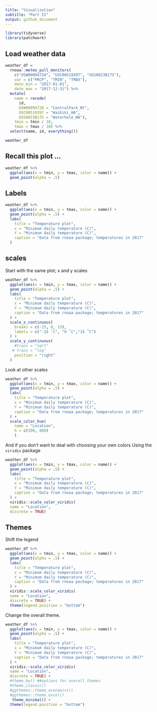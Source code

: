 ```yaml
---
title: "Visualization"
subtitle: "Part II"
output: github_document
---
```


```r
library(tidyverse)
library(patchwork)
```

## Load weather data
```r
weather_df = 
  rnoaa::meteo_pull_monitors(
    c("USW00094728", "USC00519397", "USS0023B17S"),
    var = c("PRCP", "TMIN", "TMAX"), 
    date_min = "2017-01-01",
    date_max = "2017-12-31") %>%
  mutate(
    name = recode(
      id, 
      USW00094728 = "CentralPark_NY", 
      USC00519397 = "Waikiki_HA",
      USS0023B17S = "Waterhole_WA"),
    tmin = tmin / 10,
    tmax = tmax / 10) %>%
  select(name, id, everything())

weather_df
```



## Recall this plot ... 

```r
weather_df %>% 
  ggplot(aes(x = tmin, y = tmax, color = name)) + 
  geom_point(alpha = .5)
```

## Labels

```r
weather_df %>% 
  ggplot(aes(x = tmin, y = tmax, color = name)) + 
  geom_point(alpha = .5) + 
  labs(
    title = "Temperature plot", 
    x = "Minimum daily temperature (C)",
    Y = "Minimum daily temperature (C)",
    caption = "Data from rnoaa package; temperatures in 2017"
  )
```

## scales

Start with the same plot; x and y scales
```r
weather_df %>% 
  ggplot(aes(x = tmin, y = tmax, color = name)) + 
  geom_point(alpha = .5) + 
  labs(
    title = "Temperature plot", 
    x = "Minimum daily temperature (C)",
    Y = "Minimum daily temperature (C)",
    caption = "Data from rnoaa package; temperatures in 2017"
  ) + 
  scale_x_continuous(
    breaks = c(-15, 0, 15), 
    labels = c("-15 ˚C", "O ˚C","15 ˚C")
  ) + 
  scale_y_continuous(
    #trans = "sqrt"
   # trans = "log"
    position = "right"
  )

```

Look at other scales
```r
weather_df %>% 
  ggplot(aes(x = tmin, y = tmax, color = name)) + 
  geom_point(alpha = .5) + 
  labs(
    title = "Temperature plot", 
    x = "Minimum daily temperature (C)",
    Y = "Minimum daily temperature (C)",
    caption = "Data from rnoaa package; temperatures in 2017"
  ) +
  scale_color_hue(
    name = "Location",
    h = c(100, 800)
    )
```


And if you don't want to deal with choosing your own colors
Using the `viridis` package
```r
weather_df %>% 
  ggplot(aes(x = tmin, y = tmax, color = name)) + 
  geom_point(alpha = .5) + 
  labs(
    title = "Temperature plot", 
    x = "Minimum daily temperature (C)",
    Y = "Minimum daily temperature (C)",
    caption = "Data from rnoaa package; temperatures in 2017"
  ) + 
  viridis::scale_color_viridis(
  name = "Location", 
  discrete = TRUE)
```


## Themes 
Shift the legend
```r
weather_df %>% 
  ggplot(aes(x = tmin, y = tmax, color = name)) + 
  geom_point(alpha = .5) + 
  labs(
    title = "Temperature plot", 
    x = "Minimum daily temperature (C)",
    Y = "Minimum daily temperature (C)",
    caption = "Data from rnoaa package; temperatures in 2017"
  ) + 
  viridis::scale_color_viridis(
  name = "Location", 
  discrete = TRUE) + 
  theme(legend.position = "bottom")
```


Change the overall theme. 
```r
weather_df %>% 
  ggplot(aes(x = tmin, y = tmax, color = name)) + 
  geom_point(alpha = .5) + 
  labs(
    title = "Temperature plot", 
    x = "Minimum daily temperature (C)",
    Y = "Minimum daily temperature (C)",
    caption = "Data from rnoaa package; temperatures in 2017"
  ) + 
  viridis::scale_color_viridis(
  name = "Location", 
  discrete = TRUE) + 
  #theme_bw() ##options for overall themes
  #theme_classic()
  #ggthemes::theme_economist()
  #ggthemes::theme_excel()
   theme_minimal() + 
  theme(legend.position = "bottom")

```




